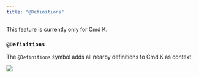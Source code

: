 ```yaml
---
title: "@Definitions"
---
```


<Info>
This feature is currently only for Cmd K.
</Info>

### `@Definitions`

The `@Definitions` symbol adds all nearby definitions to Cmd K as context.

<Frame>
<img src="/images/context/@definitions.png" />
</Frame>

